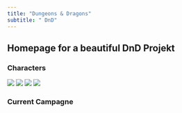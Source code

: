 ```yaml
---
title: "Dungeons & Dragons"
subtitle: " DnD"
---
```


## Homepage for a beautiful DnD Projekt

### Characters

<div class="container">
  <img src="assets/szaza.png" class="img_rounded">
  <img src="assets/szaza.png" class="img_rounded">
  <img src="assets/szaza.png" class="img_rounded">
  <img src="assets/szaza.png" class="img_rounded">
</div>

### Current Campagne


